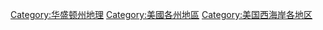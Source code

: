 [[Category:华盛顿州地理|Category:华盛顿州地理]]
[[Category:美國各州地區|Category:美國各州地區]]
[[Category:美国西海岸各地区|Category:美国西海岸各地区]]